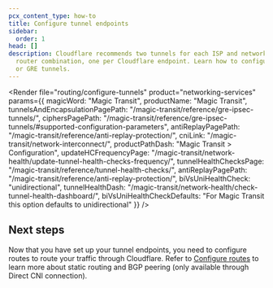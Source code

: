 ```yaml
---
pcx_content_type: how-to
title: Configure tunnel endpoints
sidebar:
  order: 1
head: []
description: Cloudflare recommends two tunnels for each ISP and network location
  router combination, one per Cloudflare endpoint. Learn how to configure IPsec
  or GRE tunnels.
---
```



<Render file="routing/configure-tunnels"
	product="networking-services"
	params={{
		magicWord: "Magic Transit",
		productName: "Magic Transit",
		tunnelsAndEncapsulationPagePath: "/magic-transit/reference/gre-ipsec-tunnels/",
		ciphersPagePath: "/magic-transit/reference/gre-ipsec-tunnels/#supported-configuration-parameters",
		antiReplayPagePath: "/magic-transit/reference/anti-replay-protection/",
		cniLink: "/magic-transit/network-interconnect/",
		productPathDash: "Magic Transit > Configuration",
		updateHCFrequencyPage: "/magic-transit/network-health/update-tunnel-health-checks-frequency/",
		tunnelHealthChecksPage: "/magic-transit/reference/tunnel-health-checks/",
		antiReplayPagePath: "/magic-transit/reference/anti-replay-protection/",
		biVsUniHealthCheck: "unidirectional",
		tunnelHealthDash: "/magic-transit/network-health/check-tunnel-health-dashboard/",
		biVsUniHealthCheckDefaults: "For Magic Transit this option defaults to unidirectional"
	}} />

## Next steps

Now that you have set up your tunnel endpoints, you need to configure routes to route your traffic through Cloudflare. Refer to [Configure routes](/magic-transit/how-to/configure-routes/) to learn more about static routing and BGP peering (only available through Direct CNI connection).